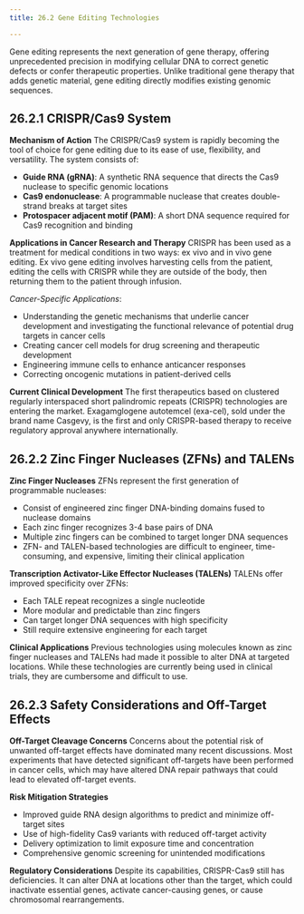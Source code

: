 ```yaml
---
title: 26.2 Gene Editing Technologies

---
```




Gene editing represents the next generation of gene therapy, offering unprecedented precision in modifying cellular DNA to correct genetic defects or confer therapeutic properties. Unlike traditional gene therapy that adds genetic material, gene editing directly modifies existing genomic sequences.

## 26.2.1 CRISPR/Cas9 System

**Mechanism of Action**
The CRISPR/Cas9 system is rapidly becoming the tool of choice for gene editing due to its ease of use, flexibility, and versatility. The system consists of:

* **Guide RNA (gRNA)**: A synthetic RNA sequence that directs the Cas9 nuclease to specific genomic locations
* **Cas9 endonuclease**: A programmable nuclease that creates double-strand breaks at target sites
* **Protospacer adjacent motif (PAM)**: A short DNA sequence required for Cas9 recognition and binding

**Applications in Cancer Research and Therapy**
CRISPR has been used as a treatment for medical conditions in two ways: ex vivo and in vivo gene editing. Ex vivo gene editing involves harvesting cells from the patient, editing the cells with CRISPR while they are outside of the body, then returning them to the patient through infusion.

*Cancer-Specific Applications*:
* Understanding the genetic mechanisms that underlie cancer development and investigating the functional relevance of potential drug targets in cancer cells
* Creating cancer cell models for drug screening and therapeutic development
* Engineering immune cells to enhance anticancer responses
* Correcting oncogenic mutations in patient-derived cells

**Current Clinical Development**
The first therapeutics based on clustered regularly interspaced short palindromic repeats (CRISPR) technologies are entering the market. Exagamglogene autotemcel (exa-cel), sold under the brand name Casgevy, is the first and only CRISPR-based therapy to receive regulatory approval anywhere internationally.

## 26.2.2 Zinc Finger Nucleases (ZFNs) and TALENs

**Zinc Finger Nucleases**
ZFNs represent the first generation of programmable nucleases:
* Consist of engineered zinc finger DNA-binding domains fused to nuclease domains
* Each zinc finger recognizes 3-4 base pairs of DNA
* Multiple zinc fingers can be combined to target longer DNA sequences
* ZFN- and TALEN-based technologies are difficult to engineer, time-consuming, and expensive, limiting their clinical application

**Transcription Activator-Like Effector Nucleases (TALENs)**
TALENs offer improved specificity over ZFNs:
* Each TALE repeat recognizes a single nucleotide
* More modular and predictable than zinc fingers
* Can target longer DNA sequences with high specificity
* Still require extensive engineering for each target

**Clinical Applications**
Previous technologies using molecules known as zinc finger nucleases and TALENs had made it possible to alter DNA at targeted locations. While these technologies are currently being used in clinical trials, they are cumbersome and difficult to use.

## 26.2.3 Safety Considerations and Off-Target Effects

**Off-Target Cleavage Concerns**
Concerns about the potential risk of unwanted off-target effects have dominated many recent discussions. Most experiments that have detected significant off-targets have been performed in cancer cells, which may have altered DNA repair pathways that could lead to elevated off-target events.

**Risk Mitigation Strategies**
* Improved guide RNA design algorithms to predict and minimize off-target sites
* Use of high-fidelity Cas9 variants with reduced off-target activity
* Delivery optimization to limit exposure time and concentration
* Comprehensive genomic screening for unintended modifications

**Regulatory Considerations**
Despite its capabilities, CRISPR-Cas9 still has deficiencies. It can alter DNA at locations other than the target, which could inactivate essential genes, activate cancer-causing genes, or cause chromosomal rearrangements.
